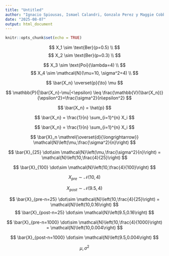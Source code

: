 ```yaml
---
title: "Untitled"
author: "Ignacio Spiousas, Ismael Calandri, Gonzalo Perez y Maggie Cobb"
date: "2025-08-07"
output: html_document
---
```


<!-- <body style="background-color:#EEEEEE;"> -->

```r
knitr::opts_chunk$set(echo = TRUE)
```

$$
X_1 \sim \text{Ber}(p=0.5) \\
$$
$$
X_2 \sim \text{Ber}(p=0.3) \\
$$

$$
X_3 \sim \text{Poi}(\lambda=4) \\
$$
$$
X_4 \sim \mathcal{N}(\mu=10, \sigma^2=4) \\
$$

$$
\bar{X_n} \overset{p}{\to} \mu
$$


$$
\mathbb{P}(|\bar{X_n}-\mu|<\epsilon) \leq \frac{\mathbb{V}(\bar{X_n})}{\epsilon^2}=\frac{\sigma^2}{n\epsilon^2} 
$$

$$
\bar{X_n} = \hat{p}
$$

$$
\bar{X_n} = \frac{1}{n} \sum_{i=1}^{n} X_i
$$

$$
\bar{X_n} = \frac{1}{n} \sum_{i=1}^{n} X_i
$$

$$
\bar{X}_n \mathrel{\overset{d}{\longrightarrow}} \mathcal{N}\left(\mu,\frac{\sigma^2}{n}\right)
$$

$$
\bar{X}_{25} \dot\sim  \mathcal{N}\left(\mu,\frac{\sigma^2}{n}\right) = \mathcal{N}\left(10,\frac{4}{25}\right)
$$

$$
\bar{X}_{100} \dot\sim \mathcal{N}\left(10,\frac{4}{100}\right)
$$

$$
X_{pre} \sim \mathcal{N}\left(10,4\right)
$$

$$
X_{post} \sim \mathcal{N}\left(9.5,4\right)
$$

$$
\bar{X}_{pre-n=25} \dot\sim \mathcal{N}\left(10,\frac{4}{25}\right) = \mathcal{N}\left(10,0.16\right)
$$
$$
\bar{X}_{post-n=25} \dot\sim \mathcal{N}\left(9.5,0.16\right)
$$

$$
\bar{X}_{pre-n=1000} \dot\sim \mathcal{N}\left(10,\frac{4}{1000}\right) = \mathcal{N}\left(10,0.004\right)
$$

$$
\bar{X}_{post-n=1000} \dot\sim \mathcal{N}\left(9.5,0.004\right)
$$

$$
\mu, \sigma^2
$$